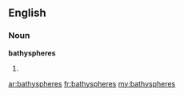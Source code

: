 ==English==

===Noun===
'''bathyspheres'''

# {{plural of|[[bathysphere]]}}

[[ar:bathyspheres]]
[[fr:bathyspheres]]
[[my:bathyspheres]]